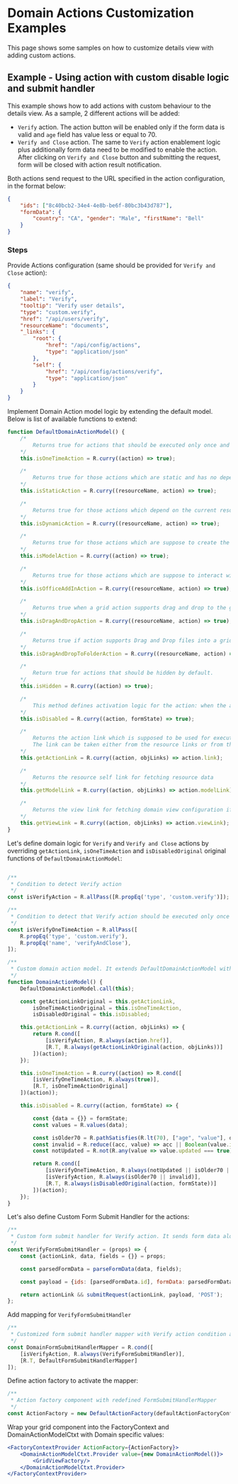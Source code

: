 
<Meta title="Examples/Actions/Details View/README"/>

# Domain Actions Customization Examples

This page shows some samples on how to customize details view with adding custom actions.

## Example - Using action with custom disable logic and submit handler

This example shows how to add actions with custom behaviour to the details view.
As a sample, 2 different actions will be added:

* `Verify` action.
The action button will be enabled only if the form data is valid and `age` field has value less or equal to 70.
* `Verify and Close` action.
The same to `Verify` action enablement logic plus additionally form data need to be modified to enable the action.
After clicking on `Verify and Close` button and submitting the request, form will be closed with action result notification.

Both actions send request to the URL specified in the action configuration, in the format below:

```json
{
    "ids": ["8c40bcb2-34e4-4e8b-be6f-80bc3b43d787"],
    "formData": {
        "country": "CA", "gender": "Male", "firstName": "Bell"
    }
}
```

### Steps

Provide Actions configuration (same should be provided for `Verify and Close` action):

```json
{
    "name": "verify",
    "label": "Verify",
    "tooltip": "Verify user details",
    "type": "custom.verify",
    "href": "/api/users/verify",
    "resourceName": "documents",
    "_links": {
        "root": {
            "href": "/api/config/actions",
            "type": "application/json"
        },
        "self": {
            "href": "/api/config/actions/verify",
            "type": "application/json"
        }
    }
}
```

Implement Domain Action model logic by extending the default model. Below is list of available functions to extend:

```js
function DefaultDomainActionModel() {
	/*
		Returns true for actions that should be executed only once and closed right away.
	*/
	this.isOneTimeAction = R.curry((action) => true);

	/*
		Returns true for those actions which are static and has no dependency on the state or the model
	*/
	this.isStaticAction = R.curry((resourceName, action) => true);

	/*
		Returns true for those actions which depend on the current resource state and need to be re-validated by making a server call
	*/
	this.isDynamicAction = R.curry((resourceName, action) => true);

	/*
		Returns true for those actions which are suppose to create the resource, e.g. a document or a case
	*/
	this.isModelAction = R.curry((action) => true);

	/*
		Returns true for those actions which are suppose to interact with Office AddOn
	*/
	this.isOfficeAddInAction = R.curry((resourceName, action) => true);

	/*
		Returns true when a grid action supports drag and drop to the grid;
	*/
	this.isDragAndDropAction = R.curry((resourceName, action) => true);

	/*
		Returns true if action supports Drag and Drop files into a grid;
	*/
	this.isDragAndDropToFolderAction = R.curry((resourceName, action) => true);

	/*
		Return true for actions that should be hidden by default.
	*/
	this.isHidden = R.curry((action) => true);

	/*
		This method defines activation logic for the action: when the action should be disabled.
	*/
	this.isDisabled = R.curry((action, formState) => true);

	/*
		Returns the action link which is supposed to be used for executing the action.
		The link can be taken either from the resource links or from the action links
	*/
	this.getActionLink = R.curry((action, objLinks) => action.link);

	/*
		Returns the resource self link for fetching resource data
	*/
	this.getModelLink = R.curry((action, objLinks) => action.modelLink);

	/*
		Returns the view link for fetching domain view configuration if any linked to the action
	*/
	this.getViewLink = R.curry((action, objLinks) => action.viewLink);
}
```

Let's define domain logic for `Verify` and `Verify and Close` actions by overriding
`getActionLink`, `isOneTimeAction` and `isDisabledOriginal` original functions of `DefaultDomainActionModel`:

```js

/**
 * Condition to detect Verify action
 */
const isVerifyAction = R.allPass([R.propEq('type', 'custom.verify')]);

/**
 * Condition to detect that Verify action should be executed only once and the form to be closed right away.
 */
const isVerifyOneTimeAction = R.allPass([
    R.propEq('type', 'custom.verify'),
    R.propEq('name', 'verifyAndClose'),
]);

/**
 * Custom domain action model. It extends DefaultDomainActionModel with override functions for Verify action logic
 */
function DomainActionModel() {
    DefaultDomainActionModel.call(this);

    const getActionLinkOriginal = this.getActionLink,
        isOneTimeActionOriginal = this.isOneTimeAction,
        isDisabledOriginal = this.isDisabled;

    this.getActionLink = R.curry((action, objLinks) => {
        return R.cond([
            [isVerifyAction, R.always(action.href)],
            [R.T, R.always(getActionLinkOriginal(action, objLinks))]
        ])(action);
    });

    this.isOneTimeAction = R.curry((action) => R.cond([
        [isVerifyOneTimeAction, R.always(true)],
        [R.T, isOneTimeActionOriginal]
    ])(action));

    this.isDisabled = R.curry((action, formState) => {

        const {data = {}} = formState;
        const values = R.values(data);

        const isOlder70 = R.pathSatisfies(R.lt(70), ["age", "value"], data);
        const invalid = R.reduce((acc, value) => acc || Boolean(value.invalid), false, values);
        const notUpdated = R.not(R.any(value => value.updated === true)(values));

        return R.cond([
            [isVerifyOneTimeAction, R.always(notUpdated || isOlder70 || invalid)],
            [isVerifyAction, R.always(isOlder70 || invalid)],
            [R.T, R.always(isDisabledOriginal(action, formState))]
        ])(action);
    });
}
```
Let's also define Custom Form Submit Handler for the actions:

```js
/**
 * Custom form submit handler for Verify action. It sends form data along with records id
 */
const VerifyFormSubmitHandler = (props) => {
    const {actionLink, data, fields = {}} = props;

    const parsedFormData = parseFormData(data, fields);

    const payload = {ids: [parsedFormData.id], formData: parsedFormData};

    return actionLink && submitRequest(actionLink, payload, 'POST');
};
```

Add mapping for `VerifyFormSubmitHandler`

```jsx 
/**
 * Customized form submit handler mapper with Verify action condition added
 */
const DomainFormSubmitHandlerMapper = R.cond([
    [isVerifyAction, R.always(VerifyFormSubmitHandler)],
    [R.T, DefaultFormSubmitHandlerMapper]
]);
``` 

Define action factory to activate the mapper:

```js
/**
 * Action factory component with redefined FormSubmitHandlerMapper
 */
const ActionFactory = new DefaultActionFactory(defaultActionFactoryConfig, DefaultActionMapper, DomainFormSubmitHandlerMapper);
```

Wrap your grid component into the FactoryContext and DomainActionModelCtxt with Domain specific values:

```jsx
<FactoryContextProvider ActionFactory={ActionFactory}>
    <DomainActionModelCtxt.Provider value={new DomainActionModel()}>
        <GridViewFactory/>
    </DomainActionModelCtxt.Provider>
</FactoryContextProvider>
```
